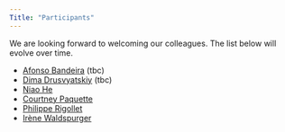 ```yaml
---
Title: "Participants"
---
```


We are looking forward to welcoming our colleagues.
The list below will evolve over time.

* [Afonso Bandeira](https://people.math.ethz.ch/~abandeira/) (tbc)
* [Dima Drusvyatskiy](https://sites.google.com/uw.edu/ddrusv/home) (tbc)
* [Niao He](https://odi.inf.ethz.ch/niaohe.html)
* [Courtney Paquette](https://cypaquette.github.io/)
* [Philippe Rigollet](https://math.mit.edu/~rigollet/)
* [Irène Waldspurger](https://www.ceremade.dauphine.fr/~waldspurger/)
